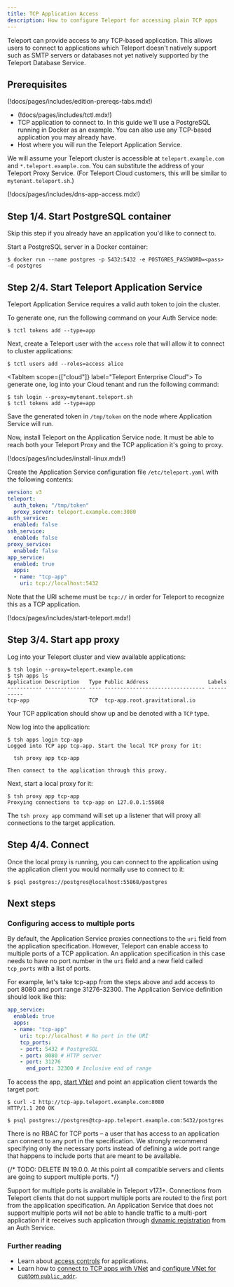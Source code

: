 ```yaml
---
title: TCP Application Access
description: How to configure Teleport for accessing plain TCP apps
---
```


Teleport can provide access to any TCP-based application. This allows users to
connect to applications which Teleport doesn't natively support such as SMTP
servers or databases not yet natively supported by the Teleport Database
Service.

## Prerequisites

(!docs/pages/includes/edition-prereqs-tabs.mdx!)

- (!docs/pages/includes/tctl.mdx!)
- TCP application to connect to. In this guide we'll use a PostgreSQL running
  in Docker as an example. You can also use any TCP-based application you may
  already have.
- Host where you will run the Teleport Application Service.

We will assume your Teleport cluster is accessible at `teleport.example.com`
and `*.teleport.example.com`. You can substitute the address of your Teleport
Proxy Service. (For Teleport Cloud customers, this will be similar to
`mytenant.teleport.sh`.)

<Admonition type="note">
(!docs/pages/includes/dns-app-access.mdx!)
</Admonition>

## Step 1/4. Start PostgreSQL container

Skip this step if you already have an application you'd like to connect to.

Start a PostgreSQL server in a Docker container:

```code
$ docker run --name postgres -p 5432:5432 -e POSTGRES_PASSWORD=<pass> -d postgres
```

## Step 2/4. Start Teleport Application Service

Teleport Application Service requires a valid auth token to join the cluster.

<Tabs>
<TabItem scope={["oss", "enterprise"]} label="Self-Hosted">
To generate one, run the following command on your Auth Service node:

```code
$ tctl tokens add --type=app
```

Next, create a Teleport user with the `access` role that will allow it to
connect to cluster applications:

```code
$ tctl users add --roles=access alice
```
</TabItem>

<TabItem scope={["cloud"]} label="Teleport Enterprise Cloud">
To generate one, log into your Cloud tenant and run the following command:

```code
$ tsh login --proxy=mytenant.teleport.sh
$ tctl tokens add --type=app
```
</TabItem>

</Tabs>

Save the generated token in `/tmp/token` on the node where Application Service
will run.

Now, install Teleport on the Application Service node. It must be able to reach
both your Teleport Proxy and the TCP application it's going to proxy.

(!docs/pages/includes/install-linux.mdx!)

Create the Application Service configuration file `/etc/teleport.yaml` with
the following contents:

```yaml
version: v3
teleport:
  auth_token: "/tmp/token"
  proxy_server: teleport.example.com:3080
auth_service:
  enabled: false
ssh_service:
  enabled: false
proxy_service:
  enabled: false
app_service:
  enabled: true
  apps:
  - name: "tcp-app"
    uri: tcp://localhost:5432
```

Note that the URI scheme must be `tcp://` in order for Teleport to recognize
this as a TCP application.

(!docs/pages/includes/start-teleport.mdx!)

## Step 3/4. Start app proxy

Log into your Teleport cluster and view available applications:

```code
$ tsh login --proxy=teleport.example.com
$ tsh apps ls
Application Description   Type Public Address                   Labels
----------- ------------- ---- -------------------------------- -----------
tcp-app                   TCP  tcp-app.root.gravitational.io
```

Your TCP application should show up and be denoted with a `TCP` type.

Now log into the application:

```code
$ tsh apps login tcp-app
Logged into TCP app tcp-app. Start the local TCP proxy for it:

  tsh proxy app tcp-app

Then connect to the application through this proxy.
```

Next, start a local proxy for it:

```code
$ tsh proxy app tcp-app
Proxying connections to tcp-app on 127.0.0.1:55868
```

The `tsh proxy app` command will set up a listener that will proxy all connections to
the target application.

## Step 4/4. Connect

Once the local proxy is running, you can connect to the application using the
application client you would normally use to connect to it:

```code
$ psql postgres://postgres@localhost:55868/postgres
```

## Next steps

### Configuring access to multiple ports

By default, the Application Service proxies connections to the `uri` field from the application
specification. However, Teleport can enable access to multiple ports of a TCP application. An
application specification in this case needs to have no port number in the `uri` field and a new
field called `tcp_ports` with a list of ports.

For example, let's take tcp-app from the steps above and add access to port 8080 and port range
31276-32300. The Application Service definition should look like this:

```yaml
app_service:
  enabled: true
  apps:
  - name: "tcp-app"
    uri: tcp://localhost # No port in the URI
    tcp_ports:
    - port: 5432 # PostgreSQL
    - port: 8080 # HTTP server
    - port: 31276
      end_port: 32300 # Inclusive end of range
```

To access the app, [start VNet](../../../connect-your-client/vnet.mdx) and point an application
client towards the target port:

```code
$ curl -I http://tcp-app.teleport.example.com:8080
HTTP/1.1 200 OK

$ psql postgres://postgres@tcp-app.teleport.example.com:5432/postgres
```

<Admonition type="warning">
There is no RBAC for TCP ports – a user that has access to an application can connect to any port in
the specification. We&nbsp;strongly recommend specifying only the necessary ports instead of defining a
wide port range that happens to include ports that are meant to be available.
</Admonition>

{/* TODO: DELETE IN 19.0.0. At this point all compatible servers and clients are going
to support multiple ports. */}

Support for multiple ports is available in Teleport v17.1+. Connections from Teleport clients that
do not support multiple ports are routed to the first port from the application specification. An
Application Service that does not support multiple ports will not be able to handle traffic to a
multi-port application if it receives such application through [dynamic
registration](./dynamic-registration.mdx) from an Auth Service.

### Further reading

- Learn about [access controls](../controls.mdx) for applications.
- Learn how to [connect to TCP apps with VNet](../../../connect-your-client/vnet.mdx) and
  [configure VNet for custom `public_addr`](../../../zero-trust-access/vnet.mdx).

